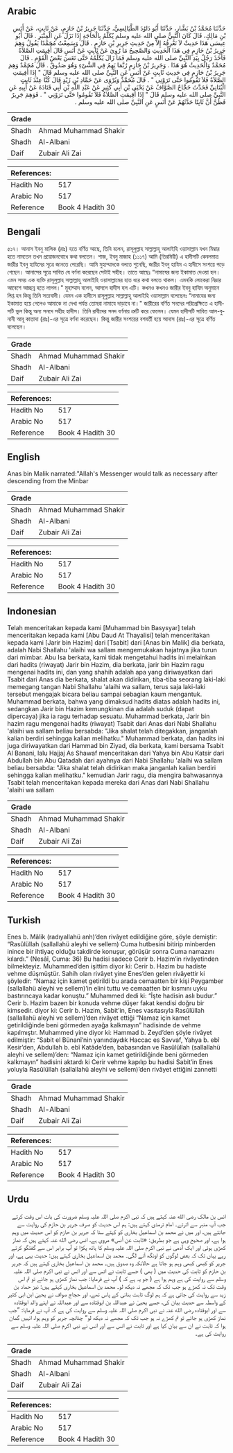 ## Arabic


<div dir="rtl" lang="ar" style={{fontSize:'larger',backgroundColor:'#f8f9fa',padding:20}}>
حَدَّثَنَا مُحَمَّدُ بْنُ بَشَّارٍ، حَدَّثَنَا أَبُو دَاوُدَ الطَّيَالِسِيُّ، حَدَّثَنَا جَرِيرُ بْنُ حَازِمٍ، عَنْ ثَابِتٍ، عَنْ أَنَسِ بْنِ مَالِكٍ، قَالَ كَانَ النَّبِيُّ صلى الله عليه وسلم يُكَلَّمُ بِالْحَاجَةِ إِذَا نَزَلَ عَنِ الْمِنْبَرِ ‏.‏ قَالَ أَبُو عِيسَى هَذَا حَدِيثٌ لاَ نَعْرِفُهُ إِلاَّ مِنْ حَدِيثِ جَرِيرِ بْنِ حَازِمٍ ‏.‏ قَالَ وَسَمِعْتُ مُحَمَّدًا يَقُولُ وَهِمَ جَرِيرُ بْنُ حَازِمٍ فِي هَذَا الْحَدِيثِ وَالصَّحِيحُ مَا رُوِيَ عَنْ ثَابِتٍ عَنْ أَنَسٍ قَالَ أُقِيمَتِ الصَّلاَةُ فَأَخَذَ رَجُلٌ بِيَدِ النَّبِيِّ صلى الله عليه وسلم فَمَا زَالَ يُكَلِّمُهُ حَتَّى نَعَسَ بَعْضُ الْقَوْمِ ‏.‏ قَالَ مُحَمَّدٌ وَالْحَدِيثُ هُوَ هَذَا ‏.‏ وَجَرِيرُ بْنُ حَازِمٍ رُبَّمَا يَهِمُ فِي الشَّىْءِ وَهُوَ صَدُوقٌ ‏.‏ قَالَ مُحَمَّدٌ وَهِمَ جَرِيرُ بْنُ حَازِمٍ فِي حَدِيثِ ثَابِتٍ عَنْ أَنَسٍ عَنِ النَّبِيِّ صلى الله عليه وسلم قَالَ ‏"‏ إِذَا أُقِيمَتِ الصَّلاَةُ فَلاَ تَقُومُوا حَتَّى تَرَوْنِي ‏"‏ ‏.‏ قَالَ مُحَمَّدٌ وَيُرْوَى عَنْ حَمَّادِ بْنِ زَيْدٍ قَالَ كُنَّا عِنْدَ ثَابِتٍ الْبُنَانِيِّ فَحَدَّثَ حَجَّاجٌ الصَّوَّافُ عَنْ يَحْيَى بْنِ أَبِي كَثِيرٍ عَنْ عَبْدِ اللَّهِ بْنِ أَبِي قَتَادَةَ عَنْ أَبِيهِ عَنِ النَّبِيِّ صلى الله عليه وسلم قَالَ ‏"‏ إِذَا أُقِيمَتِ الصَّلاَةُ فَلاَ تَقُومُوا حَتَّى تَرَوْنِي ‏"‏ ‏.‏ فَوَهِمَ جَرِيرٌ فَظَنَّ أَنَّ ثَابِتًا حَدَّثَهُمْ عَنْ أَنَسٍ عَنِ النَّبِيِّ صلى الله عليه وسلم ‏.‏
</div>
<div style={{backgroundColor:'#f8f9fa',padding:20, marginBottom: 10}}><table> <thead> <tr> <th>Grade</th> <th></th> </tr> </thead> <tbody> <tr><td>Shadh</td><td>Ahmad Muhammad Shakir</td></tr><tr><td>Shadh</td><td>Al-Albani</td></tr><tr><td>Daif</td><td>Zubair Ali Zai</td></tr></tbody></table><table> <thead> <tr> <th>References:</th> <th></th> </tr> </thead> <tbody><tr><td>Hadith No</td><td>517</td></tr><tr><td>Arabic No</td><td>517</td></tr><tr><td>Reference</td><td>Book 4 Hadith 30</td></tr></tbody></table></div>

## Bengali


<div dir="ltr" lang="bn" style={{fontSize:'larger',backgroundColor:'#f8f9fa',padding:20}}>
৫১৭। আনাস ইবনু মালিক (রাঃ) হতে বর্ণিত আছে, তিনি বলেন, রাসূলুল্লাহ সাল্লাল্লাহু আলাইহি ওয়াসাল্লাম যখন মিম্বার হতে নামতেন তখন প্রয়োজনবোধে কথা বলতেন। শাজ, ইবনু মাজাহ (১১১৭) আমি (তিরমিয়ী) এ হাদীসটি কেবলমাত্র জারীর ইবনু হাযিমের সূত্রে জানতে পেরেছি। আমি মুহাম্মাদকে বলতে শুনেছি, জারীর ইবনু হাযিম এ হাদীসে সংশয়ে পড়ে গেছেন। আনাসের সূত্রে সাবিত যে বর্ণনা করেছেন সেটাই সহীহ। তাতে আছেঃ “নামাযের জন্য ইকামাত দেওয়া হল। এমন সময় এক ব্যক্তি রাসূলুল্লাহ সাল্লাল্লাহু আলাইহি ওয়াসাল্লামের হাত ধরে কথা বলতে থাকল। এমনকি লোকেরা নিদ্রার আবেশে আচ্ছন্ন হতে লাগল।" মুহাম্মাদ বলেন, আসলে হাদীস হল এটি। কখনও কখনও জারীর ইবনু হাযিম অনুমানে লিপ্ত হন কিন্তু তিনি সত্যবাদী। যেমন এক হাদীসে রাসূলুল্লাহ সাল্লাল্লাহু আলাইহি ওয়াসাল্লাম বলেছেনঃ “নামাযের জন্য ইকামাত হয়ে গেলেও আমাকে না দেখা পর্যন্ত তোমরা নামাযে দাড়াবে না।" জারীরের বর্ণিত সনদের পরিপ্রেক্ষিতে এ হাদীসটি ভুল কিন্তু অন্য সনদে সহীহ হাদীস। তিনি রাবীদের সনদ বর্ণনায় ত্রুটি করে ফেলেন। যেমন হাদীসটি সাবিত আল-বুনানী আবূ কাতাদা (রাঃ)-এর সূত্রে বর্ণনা করেছেন। কিন্তু জারীর সংশয়ের বশবর্তী হয়ে আনাস (রাঃ)-এর সূত্রে বর্ণিত বলেছেন।
</div>
<div style={{backgroundColor:'#f8f9fa',padding:20, marginBottom: 10}}><table> <thead> <tr> <th>Grade</th> <th></th> </tr> </thead> <tbody> <tr><td>Shadh</td><td>Ahmad Muhammad Shakir</td></tr><tr><td>Shadh</td><td>Al-Albani</td></tr><tr><td>Daif</td><td>Zubair Ali Zai</td></tr></tbody></table><table> <thead> <tr> <th>References:</th> <th></th> </tr> </thead> <tbody><tr><td>Hadith No</td><td>517</td></tr><tr><td>Arabic No</td><td>517</td></tr><tr><td>Reference</td><td>Book 4 Hadith 30</td></tr></tbody></table></div>

## English


<div dir="ltr" lang="en" style={{fontSize:'larger',backgroundColor:'#f8f9fa',padding:20}}>
Anas bin Malik narrated:"Allah's Messenger would talk as necessary after descending from the Minbar
</div>
<div style={{backgroundColor:'#f8f9fa',padding:20, marginBottom: 10}}><table> <thead> <tr> <th>Grade</th> <th></th> </tr> </thead> <tbody> <tr><td>Shadh</td><td>Ahmad Muhammad Shakir</td></tr><tr><td>Shadh</td><td>Al-Albani</td></tr><tr><td>Daif</td><td>Zubair Ali Zai</td></tr></tbody></table><table> <thead> <tr> <th>References:</th> <th></th> </tr> </thead> <tbody><tr><td>Hadith No</td><td>517</td></tr><tr><td>Arabic No</td><td>517</td></tr><tr><td>Reference</td><td>Book 4 Hadith 30</td></tr></tbody></table></div>

## Indonesian


<div dir="ltr" lang="id" style={{fontSize:'larger',backgroundColor:'#f8f9fa',padding:20}}>
Telah menceritakan kepada kami [Muhammad bin Basysyar] telah menceritakan kepada kami [Abu Daud At Thayalisi] telah menceritakan kepada kami [Jarir bin Hazim] dari [Tsabit] dari [Anas bin Malik] dia berkata, adalah Nabi Shallahu 'alaihi wa sallam mengemukakan hajatnya jika turun dari mimbar. Abu Isa berkata, kami tidak mengetahui hadits ini melainkan dari hadits (riwayat) Jarir bin Hazim, dia berkata, jarir bin Hazim ragu mengenai hadits ini, dan yang shahih adalah apa yang diriwayatkan dari Tsabit dari Anas dia berkata, shalat akan didirikan, tiba-tiba seorang laki-laki memegang tangan Nabi Shallahu 'alaihi wa sallam, terus saja laki-laki tersebut mengajak bicara beliau sampai sebagian kaum mengantuk. Muhammad berkata, bahwa yang dimaksud hadits diatas adalah hadits ini, sedangkan Jarir bin Hazim kemungkinan dia adalah suduk (dapat dipercaya) jika ia ragu terhadap sesuatu. Muhammad berkata, Jarir bin hazim ragu mengenai hadits (riwayat) Tsabit dari Anas dari Nabi Shallahu 'alaihi wa sallam beliau bersabda: "Jika shalat telah ditegakkan, janganlah kalian berdiri sehingga kalian melihatku." Muhammad berkata, dan hadits ini juga diriwayatkan dari Hammad bin Ziyad, dia berkata, kami bersama Tsabit Al Banani, lalu Hajjaj As Shawaf menceritakan dari Yahya bin Abu Katsir dari Abdullah bin Abu Qatadah dari ayahnya dari Nabi Shallahu 'alaihi wa sallam beliau bersabda: "Jika shalat telah didirikan maka janganlah kalian berdiri sehingga kalian melihatku." kemudian Jarir ragu, dia mengira bahwasannya Tsabit telah menceritakan kepada mereka dari Anas dari Nabi Shallahu 'alaihi wa sallam
</div>
<div style={{backgroundColor:'#f8f9fa',padding:20, marginBottom: 10}}><table> <thead> <tr> <th>Grade</th> <th></th> </tr> </thead> <tbody> <tr><td>Shadh</td><td>Ahmad Muhammad Shakir</td></tr><tr><td>Shadh</td><td>Al-Albani</td></tr><tr><td>Daif</td><td>Zubair Ali Zai</td></tr></tbody></table><table> <thead> <tr> <th>References:</th> <th></th> </tr> </thead> <tbody><tr><td>Hadith No</td><td>517</td></tr><tr><td>Arabic No</td><td>517</td></tr><tr><td>Reference</td><td>Book 4 Hadith 30</td></tr></tbody></table></div>

## Turkish


<div dir="ltr" lang="tr" style={{fontSize:'larger',backgroundColor:'#f8f9fa',padding:20}}>
Enes b. Mâlik (radıyallahü anh)’den rivâyet edildiğine göre, şöyle demiştir: “Rasûlüllah (sallallahü aleyhi ve sellem) Cuma hutbesini bitirip minberden inince bir ihtiyaç olduğu takdirde konuşur, görüşür sonra Cuma namazını kılardı.” (Nesâî, Cuma: 36) Bu hadisi sadece Cerir b. Hazim’in rivâyetinden bilmekteyiz. Muhammed’den işittim diyor ki: Cerir b. Hazim bu hadiste vehme düşmüştür. Sahih olan rivâyet yine Enes’den gelen rivâyettir ki şöyledir: “Namaz için kamet getirildi bu arada cemaatten bir kişi Peygamber (sallallahü aleyhi ve sellem)’in elini tuttu ve cemaatten bir kısmını uyku bastırıncaya kadar konuştu.” Muhammed dedi ki: “İşte hadisin aslı budur.” Cerir b. Hazim bazen bir konuda vehme düşer fakat kendisi doğru bir kimsedir. diyor ki: Cerir b. Hazim, Sabit’in, Enes vasıtasıyla Rasûlüllah (sallallahü aleyhi ve sellem)’den rivâyet ettiği “Namaz için kamet getirildiğinde beni görmeden ayağa kalkmayın” hadisinde de vehme kapılmıştır. Muhammed yine diyor ki: Hammad b. Zeyd’den şöyle rivâyet edilmiştir: “Sabit el Bünanî’nin yanındaydık Haccac es Savvaf, Yahya b. ebî Kesir’den, Abdullah b. ebî Katâde’den, babasından ve Rasûlüllah (sallallahü aleyhi ve sellem)’den: “Namaz için kamet getirildiğinde beni görmeden kalkmayın” hadisini aktardı ki Cerir vehme kapılıp bu hadisi Sabit’in Enes yoluyla Rasûlüllah (sallallahü aleyhi ve sellem)’den rivâyet ettiğini zannetti
</div>
<div style={{backgroundColor:'#f8f9fa',padding:20, marginBottom: 10}}><table> <thead> <tr> <th>Grade</th> <th></th> </tr> </thead> <tbody> <tr><td>Shadh</td><td>Ahmad Muhammad Shakir</td></tr><tr><td>Shadh</td><td>Al-Albani</td></tr><tr><td>Daif</td><td>Zubair Ali Zai</td></tr></tbody></table><table> <thead> <tr> <th>References:</th> <th></th> </tr> </thead> <tbody><tr><td>Hadith No</td><td>517</td></tr><tr><td>Arabic No</td><td>517</td></tr><tr><td>Reference</td><td>Book 4 Hadith 30</td></tr></tbody></table></div>

## Urdu


<div dir="rtl" lang="ur" style={{fontSize:'larger',backgroundColor:'#f8f9fa',padding:20}}>
انس بن مالک رضی الله عنہ کہتے ہیں کہ نبی اکرم صلی اللہ علیہ وسلم ضرورت کی بات اس وقت کرتے جب آپ منبر سے اترتے۔ امام ترمذی کہتے ہیں: ہم اس حدیث کو صرف جریر بن حازم کی روایت سے جانتے ہیں، اور میں نے محمد بن اسماعیل بخاری کو کہتے سنا کہ جریر بن حازم کو اس حدیث میں وہم ہوا ہے، اور صحیح وہی ہے جو بطریق: «ثابت عن أنس» مروی ہے، انس رضی الله عنہ کہتے ہیں کہ نماز کھڑی ہوئی اور ایک آدمی نے نبی اکرم صلی اللہ علیہ وسلم کا ہاتھ پکڑا تو آپ برابر اس سے گفتگو کرتے رہے یہاں تک کہ بعض لوگوں کو اونگھ آنے لگی۔ محمد بن اسماعیل بخاری کہتے ہیں: حدیث یہی ہے، اور جریر کو کبھی کبھی وہم ہو جاتا ہے حالانکہ وہ صدوق ہیں۔ محمد بن اسماعیل بخاری کہتے ہیں کہ جریر بن حازم کو ثابت کی حدیث میں ( بھی ) جسے ثابت نے انس سے اور انس نے نبی اکرم صلی اللہ علیہ وسلم سے روایت کی ہے وہم ہوا ہے ( جو یہ ہے کہ ) آپ نے فرمایا: جب نماز کھڑی ہو جائے تو تم اس وقت تک نہ کھڑے ہو جب تک کہ مجھے نہ دیکھ لو۔ محمد بن اسماعیل بخاری کہتے ہیں: نیز حماد بن زید سے روایت کی جاتی ہے کہ ہم لوگ ثابت بنانی کے پاس تھے، اور حجاج صواف نے یحییٰ ابن ابی کثیر کے واسطہ سے حدیث بیان کی، جسے یحییٰ نے عبداللہ بن ابوقتادہ سے اور عبداللہ نے اپنے والد ابوقتادہ سے اور ابوقتادہ رضی الله عنہ نے نبی اکرم صلی اللہ علیہ وسلم سے روایت کی ہے کہ آپ نے فرمایا: ”جب نماز کھڑی ہو جائے تو تم کھڑے نہ ہو جب تک کہ مجھے نہ دیکھ لو“ چنانچہ جریر کو وہم ہوا، انہیں گمان ہوا کہ ثابت نے ان سے بیان کیا ہے اور ثابت نے انس سے اور انس نے نبی اکرم صلی اللہ علیہ وسلم سے روایت کی ہے۔
</div>
<div style={{backgroundColor:'#f8f9fa',padding:20, marginBottom: 10}}><table> <thead> <tr> <th>Grade</th> <th></th> </tr> </thead> <tbody> <tr><td>Shadh</td><td>Ahmad Muhammad Shakir</td></tr><tr><td>Shadh</td><td>Al-Albani</td></tr><tr><td>Daif</td><td>Zubair Ali Zai</td></tr></tbody></table><table> <thead> <tr> <th>References:</th> <th></th> </tr> </thead> <tbody><tr><td>Hadith No</td><td>517</td></tr><tr><td>Arabic No</td><td>517</td></tr><tr><td>Reference</td><td>Book 4 Hadith 30</td></tr></tbody></table></div>